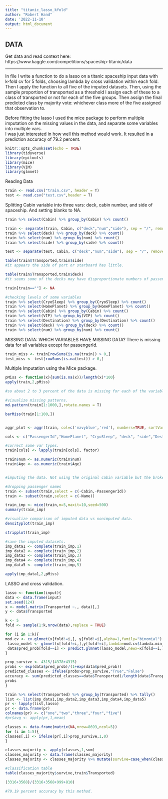 ---
title: "titanic_lasso_kfold"
author: "Robert Hand"
date: '2022-11-10'
output: html_document
---

DATA
---------------------------------------------------------
Get data and read context here:
https://www.kaggle.com/competitions/spaceship-titanic/data

---------------------------------------------------------

In file I write a function to do a lasso on a titanic spaceship input data with k-fold cv for 5 folds, choosing lambda by cross validation within each fold. Then I apply the function to all five of the imputed datasets. Then, using the sample proportion of transported as a threshold I assign each of these to a class of transported or not for each of the five groups. Then assign the final predicted class by majority vote: whichever class more of the five assigned that observation to. 

Before fitting the lasso I used the mice package to perform multiple imputation on the missing values in the data, and separate some variables into multiple vars.  
I was just interested in how well this method would work. It resulted in a prediction accuracy of 79.2 percent. 

```{r setup, include=FALSE}
knitr::opts_chunk$set(echo = TRUE)
library(tidyverse)
library(epitools)
library(mice)
library(VIM)
library(glmnet)

```


Reading Data
```{r cars}
train <- read.csv("train.csv", header = T)
test <- read.csv("test.csv",header = T)
```


Splitting Cabin variable into three vars: deck, cabin number, and side of spaceship. And setting blanks to NA. 
```{r cars}
train %>% select(Cabin) %>% group_by(Cabin) %>% count()

train <- separate(train, Cabin, c("deck","num","side"), sep = "/", remove = FALSE)
train %>% select(deck) %>% group_by(deck) %>% count()
train %>% select(num) %>% group_by(num) %>% count()
train %>% select(side) %>% group_by(side) %>% count()

test <- separate(test, Cabin, c("deck","num","side"), sep = "/", remove = FALSE)

table(train$Transported,train$side)
#it appears the side of port or starboard has little.

table(train$Transported,train$deck)
#it seems some of the decks may have disproportionate numbers of passengers dying. 

train[train==""] <- NA

#checking levels of some variables
train %>% select(CryoSleep) %>% group_by(CryoSleep) %>% count()
train %>% select(HomePlanet) %>% group_by(HomePlanet) %>% count()
train %>% select(Cabin) %>% group_by(Cabin) %>% count()
train %>% select(VIP) %>% group_by(VIP) %>% count()
train %>% select(Destination) %>% group_by(Destination) %>% count()
train %>% select(deck) %>% group_by(deck) %>% count()
train %>% select(num) %>% group_by(num) %>% count()


```


MISSING DATA:
WHICH VARIABLES HAVE MISSING DATA?
There is missing data for all variables except for passengerId. 
```{r}
train_miss <- train[rowSums(is.na(train)) > 0,]
test_miss <- test[rowSums(is.na(test)) > 0,]

```


Multiple Imputation using the Mice package. 
```{r}
pMiss <- function(x){sum(is.na(x))/length(x)*100}
apply(train,2,pMiss)

#so about 2 to 3 percent of the data is missing for each of the variables. 

#visualize missing patterns. 
md.pattern(train[1:1000,],rotate.names = T)

barMiss(train[1:100,])


aggr_plot <- aggr(train, col=c('navyblue','red'), numbers=TRUE, sortVars=TRUE, labels=names(train), cex.axis=.7, gap=3, ylab=c("Histogram of missing data","Pattern"))

cols <- c("PassengerId","HomePlanet", "CryoSleep", "deck", "side","Destination","Age","VIP","Transported")

#correct some var types. 
train[cols] <- lapply(train[cols], factor)

train$num <- as.numeric(train$num)
train$Age <- as.numeric(train$Age)


#imputing the data. Not using the original cabin variable but the broken down categories of duck, num and side. 

#dropping passenger names
train <- subset(train,select = c(-Cabin,-PassengerId))
train <- subset(train,select = c(-Name))

train_imp <- mice(train,m=5,maxit=10,seed=500)
summary(train_imp)

#visualize comparison of imputed data vs nonimputed data. 
densityplot(train_imp)

stripplot(train_imp)

#save the imputed datasets. 
imp_data1 <- complete(train_imp,1)
imp_data2 <- complete(train_imp,2)
imp_data3 <- complete(train_imp,3)
imp_data4 <- complete(train_imp,4)
imp_data5 <- complete(train_imp,5)

apply(imp_data1,2,pMiss)

```


LASSO and cross validation. 
```{r}
lasso <- function(input){
data <- data.frame(input)
set.seed(124)
x <- model.matrix(Transported ~., data)[,]
y <- data$Transported

k <- 5
fold <- sample(1:k,nrow(data),replace = TRUE)

for (i in 1:k){
mod.cv <- cv.glmnet(x[fold!=i,], y[fold!=i],alpha=1,family="binomial")
 lasso_model <- glmnet(x[fold!=i,],y[fold!=i],lambda=mod.cv$lambda.min,alpha = 1,family = "binomial")
 data$pred_prob[fold==i] <- predict.glmnet(lasso_model,newx=x[fold==i,],type = "response")
}

prop_survive <- 4315/(4378+4315)
probs <- exp(data$pred_prob)/(1+exp(data$pred_prob))
predicted_classes <- ifelse(probs>prop_survive,"True","False")
accuracy <- sum(predicted_classes==data$Transported)/length(data$Transported)
probs
}

train %>% select(Transported) %>% group_by(Transported) %>% tally()
list <- list(imp_data1,imp_data2,imp_data3,imp_data4,imp_data5)
pr <- lapply(list,lasso)
pr <- data.frame(pr)
colnames(pr) <- c("one","two","three","four","five")
#pr$avg <- apply(pr,1,mean)

classes <- data.frame(matrix(NA,nrow=8693,ncol=5))
for (i in 1:5){
classes[,i] <- ifelse(pr[,i]>prop_survive,1,0)
}

classes_majority <- apply(classes,1,sum)
classes_majority <- data.frame(classes_majority)
classes_majority <- classes_majority %>% mutate(survive=case_when(classes_majority>2~"True",TRUE~"False"))

#classification table
table(classes_majority$survive,train$Transported)

(3316+3568)/(3316+3568+999+810)

#79.19 percent accuracy by this method. 

```


